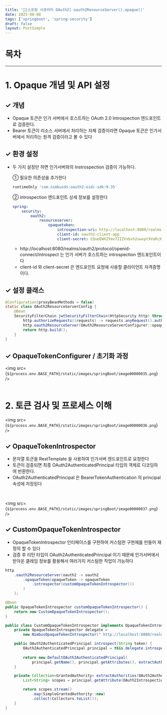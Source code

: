 ```yaml
---
title: '🔅[스프링 시큐리티 OAuth2] oauth2ResourceServer().opaque()'
date: 2025-08-08
tags: ['springboot', 'spring-security']
draft: false
layout: PostSimple
---
```


# 목차

<TOCInline toc={props.toc} exclude="목차"/>

---

# 1. Opaque 개념 및 API 설정

## ✓ 개념

- Opaque 토큰은 인가 서버에서 호스트하는 OAuth 2.0 Introspection 엔드포인트로 검증한다.
- Bearer 토큰이 리소스 서버에서 처리하는 자체 검증이라면 Opaque 토큰은 인가서버에서 처리하는 원격 검증이라고 볼 수 있다

## ✓ 환경 설정

- 두 가지 설정만 하면 인가서버와의 Instrospection 검증이 가능하다.

    ①  필요한 의존성을 추가한다
    ```groovy
    runtimeOnly 'com.nimbusds:oauth2-oidc-sdk:9.35'
    ```

    ② introspection 엔드포인트 상세 정보를 설정한다
    ```yaml
    spring:
        security:
            oauth2:
                resourceserver:
                    opaquetoken:
                        introspection-uri: http://localhost:8080/realms/oauth2/protocol/openid-connect/introspect
                        client-id: oauth2-client-app
                        client-secret: CQueEWXZYmv7IIZVxbvh2uwxptXVaRcX
    ```

  - http://localhost:8080/realms/oauth2/protocol/openid-connect/introspect 는 인가 서버가 호스트하는 introspection 엔드포인트이다
  - client-id 와 client-secret 은 엔드포인트 요청에 사용할 클라이언트 자격증명이다.

## ✓ 설정 클래스

```java
@Configuration(proxyBeanMethods = false)
static class OAuth2ResourceServerConfig {
    @Bean
    SecurityFilterChain jwtSecurityFilterChain(HttpSecurity http) throws Exception {
        http.authorizeRequests((requests) -> requests.anyRequest().authenticated());
        http.oauth2ResourceServer(OAuth2ResourceServerConfigurer::opaque);
        return http.build();
    }
}
```

## ✓ OpaqueTokenConfigurer / 초기화 과정

<img src={`${process.env.BASE_PATH}/static/images/springBoot/image00000035.png`} />
<br/><br/>

# 2. 토큰 검사 및 프로세스 이해

<img src={`${process.env.BASE_PATH}/static/images/springBoot/image00000036.png`} />

## ✓ OpaqueTokenIntrospector

- 문자열 토큰을 RestTemplate 을 사용하여 인가서버 엔드포인트로 요청한다
- 토큰이 검증되면 최종 OAuth2AuthenticatedPrincipal 타입의 객체로 디코딩하여 반환한다.
- OAuth2AuthenticatedPrincipal 은 BearerTokenAuthentication 의 principal 속성에 저장된다
<br/>

<img src={`${process.env.BASE_PATH}/static/images/springBoot/image00000037.png`} />

## ✓ CustomOpaqueTokenIntrospector

- OpaqueTokenIntrospector 인터페이스를 구현하여 커스텀한 구현체를 만들어 재정의 할 수 있다
- 검증 후 리턴 타입이 OAuth2AuthenticatedPrincipal 이기 때문에 인가서버에서 받아온 클레임 정보를 활용해서 여러가지 커스텀한 작업이 가능하다

```java
http 
    .oauth2ResourceServer(oauth2 -> oauth2
        .opaqueToken(opaqueToken -> opaqueToken
            .introspector(customOpaqueTokenIntrospector())
        )
    );
```

```java
@Bean
public OpaqueTokenIntrospector customOpaqueTokenIntrospector() {
    return new CustomOpaqueTokenIntrospector();
}
```

```java
public class CustomOpaqueTokenIntrospector implements OpaqueTokenIntrospector {
    private OpaqueTokenIntrospector delegate = 
        new NimbusOpaqueTokenIntrospector(" http://localhost:8080/realms/oauth2/protocol/openid-connect/introspect ", "client", "secret");

    public OAuth2AuthenticatedPrincipal introspect(String token) {
        OAuth2AuthenticatedPrincipal principal = this.delegate.introspect(token); // 인가서버로 부터 받은 클레임 정보를 저장하고 있다
        
        return new DefaultOAuth2AuthenticatedPrincipal(
            principal.getName(), principal.getAttributes(), extractAuthorities(principal)); // 커스텀하게 권한 매핑 한다
    }

    private Collection<GrantedAuthority> extractAuthorities(OAuth2AuthenticatedPrincipal principal) {
        List<String> scopes = principal.getAttribute(OAuth2IntrospectionClaimNames.SCOPE);

        return scopes.stream()
            .map(SimpleGrantedAuthority::new)
            .collect(Collectors.toList());
    }
}
```